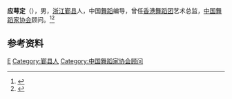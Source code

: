 '''应萼定'''（{{bd|1946年|}}），男，[[浙江|浙江]][[鄞县|鄞县]]人，中国[[舞蹈|舞蹈]]编导，曾任[[香港舞蹈团|香港舞蹈团]]艺术总监，[[中国舞蹈家协会|中国舞蹈家协会]]顾问。<ref>{{Cite book|title=中国当代青年名人大辞典 • 二 文学艺术卷|author=褚德新主编; 周浙平, 侯云章副主编|publisher=黑龙江人民出版社|year=1993|isbn=|location=哈尔滨|pages=}}</ref><ref>{{Cite book|title=中国当代文化艺术名人大辞典|author=刘波主编|publisher=国际文化出版公司|year=1993|isbn=9787800493898|location=北京|pages=}}</ref>

== 参考资料 ==
{{reflist}}

{{Navboxes
| title  = 应萼定在[[中国舞蹈家协会|中国舞蹈家协会]]的职务
| list1  =
{{中国舞蹈家协会第十届理事会}}
}}

{{Authority control}}
{{DEFAULTSORT:Ying应}}
[[Category:应姓|E]]
[[Category:鄞县人|Category:鄞县人]]
[[Category:中国舞蹈家协会顾问|Category:中国舞蹈家协会顾问]]

{{中国人物小作品}}